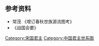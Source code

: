 {{chart/start}}
{{chart| | | | | |,|-|-|-|.|}}
{{chart| | | | | Wz | | Wh |Wz=<sup>(1)</sup> '''[[微子啟|微子啟]]'''|Wh=<sup>(2)</sup> '''[[微仲|微仲]]'''}}
{{chart| | | | | |!| | | |!|}}
{{chart| | | | | Mo | | Ji |Mo=□|Ji=<sup>(3)</sup> '''[[宋公稽|宋公稽]]'''}}
{{chart| | | | | |!| | | |!|}}
{{chart| | | | | Tu | | Di |Tu=[[腯|腯]]|Di=<sup>(4)</sup> '''[[宋丁公|宋丁公]]'''}}
{{chart| | | | | | | | | |)|-|-|-|.|}}
{{chart| | | | | | | | | Mi | | Ya |Mi=<sup>(5)</sup> '''[[宋湣公|宋湣公]]'''|Ya=<sup>(6)</sup> '''[[宋炀公|宋炀公]]'''}}
{{chart| | | | | |,|-|-|-|(|}}
{{chart| | | | | Ff | | Li |Ff=[[弗父何|弗父何]]<br>[[孔氏|孔氏]]|Li=<sup>(7)</sup> '''[[宋厉公|宋厉公]]'''}}
{{chart| | | | | | | | | |!|}}
{{chart| | | | | | | | | Xi |Xi=<sup>(8)</sup> '''[[宋僖公|宋僖公]]'''<br>?-'''前859-前831'''}}
{{chart| | | | | | | | | |!|}}
{{chart| | | | | | | | | Hu |Hu=<sup>(9)</sup> '''[[宋惠公|宋惠公]]'''<br>?-'''前831-前801'''}}
{{chart| | | | | | | | | |!|}}
{{chart| | | | | | | | | Ai |Ai=<sup>(10)</sup> '''[[宋哀公|宋哀公]]'''<br>?-'''前801-前800'''}}
{{chart| | | | | | | | | |!|}}
{{chart| | | | | | | | | Da |Da=<sup>(11)</sup> '''[[宋戴公|宋戴公]]'''<br>?-'''前800-前766'''}}
{{chart| | | | | | | | | |)|-|-|-|v|-|-|-|v|-|-|-|v|-|-|-|.| | | }}
{{chart| | | | | | | | | Wu | | Hf | | Yf | | Cs | | Mo |Wu=<sup>(12)</sup> '''[[宋武公|宋武公]]'''<br>?-'''前766-前748'''|Hf=[[好父说|好父说]]|Yf=[[乐父衎|乐父衎]]<br>[[乐氏|乐氏]]|Cs=[[皇父充石|皇父充石]]<br>[[皇氏|皇氏]]|Mo=□<br>老氏}}
{{chart| | | | | |,|-|-|-|(| | | |!| | | | | | | |L|~|7|}}
{{chart| | | | | Xu | | Mu | | Du | | | | | | | | |:|Xu=<sup>(13)</sup> '''[[宋宣公|宋宣公]]'''<br>?-'''前748-前729'''|Mu=<sup>(14)</sup> '''[[宋穆公|宋穆公]]'''<br>?-'''前729-前720'''|Du=[[华父督|华父督]]<br>[[华氏_(宋国)|华氏]]}}
{{chart| | | | | |!| | | |)|-|-|-|.| | | | | | | | | |:| | | }}
{{chart| | | | | Sh | | Zh | | Bo | | | | | | | | |:|Sh=<sup>(15)</sup> '''[[宋殇公|宋殇公]]'''<br>?-'''前720-前710'''|Zh=<sup>(16)</sup> '''[[宋庄公|宋庄公]]'''<br>?-'''前710-前692'''|Bo=[[左师勃|左师勃]]}}
{{chart| | | | | |,|-|-|-|+|-|-|-|v|-|-|-|v|-|-|-|-|-|*|-|.| | | }}
{{chart| Zy | | Mi | | Hu | | Wu | | Ch | | | | |:| Mo |Mi=<sup>(17)</sup> '''[[宋闵公|宋闵公]]'''<br>?-'''前692-前682'''|Zy=<sup>(18)</sup> '''[[子游_(宋国)|子游]]'''<br>?-'''前682'''|Hu=<sup>(19)</sup> '''[[宋桓公_(春秋)|宋桓公]]'''<br>?-'''前682-前651'''|Wu=[[右师戊|右师戊]]<br>[[仲氏|仲氏]]|Ch=[[公子成_(宋国)|公子成]]|Mo=□}}
{{chart| | | | | |,|-|-|-|+|-|-|-|v|-|-|-|v|-|-|-|.| |:| |!| | | }}
{{chart| | | | | My | | Xa | | Da | | Li | | Xi |:| Gu |My=[[公子目夷|公子目夷]]<br>[[鱼氏|鱼氏]]|Xa=<sup>(20)</sup> '''[[宋襄公|宋襄公]]'''<br>?-'''前651-前637'''|Da=[[公子荡|公子荡]]<br>[[荡氏|荡氏]]|Li=[[公子鳞|公子鳞]]<br>[[鳞氏|鳞氏]]|Xi=[[向父肹|向父肹]]<br>[[向氏|向氏]]|Gu=[[公孙固|公孙固]]<br>?-前620}}
{{chart| | | | | | | | | |)|-|-|-|v|-|-|-|-|-|-|-|v|-|*|-|.|}}
{{chart| | | | | | | | | Ch | | Yu | | | | | | Mo |:| Mo |Ch=<sup>(21)</sup> '''[[宋成公|宋成公]]'''<br>?-'''前637-前620'''|Yu=<sup>(22)</sup> '''[[公弟禦|公弟禦]]'''<br>?-'''前620'''|Mo=□}}
{{chart| | | | | |,|-|-|-|+|-|-|-|v|-|-|-|.| | | |!| |:| |!|}}
{{chart| | | | | Zh | | We | | An | | Xu | | Ks |:| Zl |Zh=<sup>(23)</sup> '''[[宋昭公_(春秋)|宋昭公]]'''<br>?-'''前620-前611'''|We=<sup>(24)</sup> '''[[宋文公|宋文公]]'''<br>?-'''前611-前589'''|An=[[公子卬_(宋国)|公子卬]]<br>?-前619|Xu=[[母弟须|母弟须]]<br>?-前609|Ks=[[孔叔_(宋国)|孔叔]]<br>?-前619|Zl=[[公孙钟离|公孙钟离]]<br>?-前619}}
{{chart| | | | | | | | | |)|-|-|-|v|-|-|-|.| | | | | |:|}}
{{chart| | | | | | | | | Go | | Wg | | Fe | | | | |:|Go=<sup>(25)</sup> '''[[宋共公|宋共公]]'''<br>?-'''前589-前576'''|Wg=[[公子围龟|公子围龟]]<br>[[灵氏|灵氏]]<br>?-前586|Fe=[[公子肥|公子肥]]<br>?-前576}}
{{chart| | | | | | | | | |)|-|-|-|.| | | | | | | | | |:|}}
{{chart| | | | | | | | | Pi | | Cs | | | | | | | | |:|Pi=<sup>(26)</sup> '''[[宋平公|宋平公]]'''<br>?-'''前576-前532'''|Cs=[[褚师段|褚师段]]<br>[[石氏|石氏]]}}
{{chart| | | | | |,|-|-|-|+|-|-|-|v|-|-|-|.| | | | | |:|}}
{{chart| | | | | Tz | | Yu | | Ch | | Yr | | | | |:|Tz=[[太子痤|太子痤]]<br>?-前547|Yu=<sup>(27)</sup> '''[[宋元公|宋元公]]'''<br>?-'''前532-前517'''|Ch=[[公子城|公子城]]|Yr=[[公子御戎|公子御戎]]<br>[[边氏|边氏]]<br>?-前522}}
{{chart| |,|-|-|-|v|-|-|-|+|-|-|-|.| | | | | | | | | |:|}}
{{chart| Ji | | Di | | Ch | | Dq | | | | | | | | |:|Ji=<sup>(28)</sup> '''[[宋景公|宋景公]]'''<br>?-'''前517-前469'''|Di=[[公子地|公子地]]|Ch=[[母弟辰|母弟辰]]|Dq=[[公子褍秦|公子褍秦]]}}
{{chart| | | | | | | | | | | | | |!| | | | | | | | | |:|}}
{{chart| | | | | | | | | | | | | Zh | | | | | | | | |:|Zh=[[公孙周|公孙周]]}}
{{chart| | | | | | | | | | | | | |)|-|-|-|.| | | | | |:|}}
{{chart| | | | | | | | | | | | | Zh | | Qi | | | | |:|Zh=<sup>(30)</sup> '''[[宋昭公_(战国)|宋昭公]]'''<br>?-'''前469-前404'''|Qi=<sup>(29)</sup> '''[[启_(宋国)|启]]'''<br>?-'''前469'''-?}}
{{chart| | | | | | | | | | | | | |!| | | | | | | |F|~|A|~|7|}}
{{chart| | | | | | | | | | | | | Da | | | | | | Tc | | Ka |Da=<sup>(31)</sup> '''[[宋悼公|宋悼公]]'''<br>?-'''前404-前385'''|Tc=<sup>(34)</sup> '''[[宋剔成君|宋剔成君]]'''<br>?-'''前356-前329'''-?|Ka=<sup>(35)</sup> '''[[宋康王|宋康王]]'''<br>?-'''前329-前286'''-?}}
{{chart| | | | | | | | | | | | | |!|}}
{{chart| | | | | | | | | | | | | Xi |Xi=<sup>(32)</sup> '''[[宋休公|宋休公]]'''<br>?-'''前385-前363'''}}
{{chart| | | | | | | | | | | | | |!|}}
{{chart| | | | | | | | | | | | | Hu |Hu=<sup>(33)</sup> '''[[宋桓公_(战国)|宋桓公]]'''<br>?-'''前363-前356'''}}
{{chart/end}}

{{宋国君主}}
{{中国君主世系图}} 

==参考资料==
*常茂 《增订春秋世族源流图考》
*《战国会要》

<noinclude>
[[Category:宋国君主|Category:宋国君主]]
[[Category:中国君主世系图|Category:中国君主世系图]]
</noinclude>